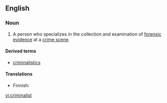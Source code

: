 ==English==

===Noun===
{{en-noun}}

#{{US}} A person who specializes in the collection and examination of [[forensic]] [[evidence]] at a [[crime scene]].

====Derived terms====
* [[criminalistics]]

====Translations====
{{trans-top}}
* Finnish: {{t-|fi|rikostutkija}}
{{trans-mid}}
{{trans-bottom}}

[[vi:criminalist]]